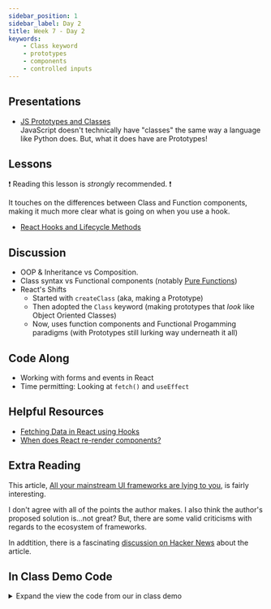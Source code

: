 ```yaml
---
sidebar_position: 1
sidebar_label: Day 2
title: Week 7 - Day 2
keywords:
    - Class keyword
    - prototypes
    - components
    - controlled inputs
---
```


## Presentations

- [JS Prototypes and Classes](https://docs.google.com/presentation/d/1pUhcUx89DHMSSMUbRKobe-kAq4XtC-_8IK-fFRjGIcY/edit?usp=sharing)
  <br/>JavaScript doesn't technically have "classes" the same way a language like Python does. But, what it does have are Prototypes!

## Lessons

:exclamation: Reading this lesson is _strongly_ recommended. :exclamation:

It touches on the differences between Class and Function components, making it much more clear what is going on when you use a hook.
- [React Hooks and Lifecycle Methods](/docs/lessons/ui-frameworks/react/react-hooks/)

## Discussion

- OOP & Inheritance vs Composition.
- Class syntax vs Functional components (notably [Pure Functions](https://react.dev/learn/keeping-components-pure))
- React's Shifts
  - Started with `createClass` (aka, making a Prototype)
  - Then adopted the `Class` keyword (making prototypes that _look_ like Object Oriented Classes)
  - Now, uses function components and Functional Progamming paradigms (with Prototypes still lurking way underneath it all)


## Code Along

- Working with forms and events in React
- Time permitting: Looking at `fetch()` and `useEffect`

## Helpful Resources

- [Fetching Data in React using Hooks](https://blog.bitsrc.io/fetching-data-in-react-using-hooks-c6fdd71cb24a)
- [When does React re-render components?](https://felixgerschau.com/react-rerender-components/)

## Extra Reading

This article, [All your mainstream UI frameworks are lying to you](https://moonthought.github.io/posts/all-your-mainstream-ui-frameworks-are-lying-to-you/), is fairly interesting.

I don't agree with all of the points the author makes. I also think the author's proposed solution is...not great? But, there are some valid criticisms with regards to the ecosystem of frameworks.

In addtition, there is a fascinating [discussion on Hacker News](https://news.ycombinator.com/item?id=37656257) about the article.

## In Class Demo Code

<details>
<summary>Expand the view the code from our in class demo</summary>
```jsx

// App.jsx
import { useState } from 'react'

import MyForm from './components/MyForm';
import './App.css';

function App() {
    const [someText, setSomeText] = useState('');

    // This function will be passed down as a prop to the Form component
    const getFormData = (text) => {
        setSomeText(text);
    }

    // This is a dummy array for demo purposes
    const myArray = ['foo', 'bar', 'baz'];

    return (
        <>
            <h1>Form Demo</h1>
            <MyForm action={getFormData} />
            // This will be populated when the `getFormData` function
            // is called from the child component...
            <p>{someText}</p>
            // This is how we map through an array in jsx
            // NOTE: You need to have a `key` property when mapping!
            // We'll discuss why soon
            {myArray.map(item => {
                return (<p key={item}>{item}</p>)
            })}
        </>
    );
}

export default App;

// MyForm.jsx
import { useState } from 'react';

const MyForm = ({ action }) => {
    const [myInput, setMyInput] = useState({
        "item1": '',
        "item2": ''
    });

    const handleChange = (e) => {
        // This is updating the object we created in state
        // the e.target.name is going to be our key,
        // the e.target.value will be the value
        setMyInput(currentState => ({
            ...currentState,
            [e.target.name]: e.target.value
        }))
    };

    const handleSubmit = (e) => {
        e.preventDefault();
        // call the function that was passed donw
        // this will send the data back up to the parent App.jsx
        action(myInput)
    };

    return (
        <>
            <form onSubmit={handleSubmit}>
                <label>
                    My Input
                    <input
                        type='text'
                        name='item1'
                        value={myInput.item1}
                        onChange={handleChange}
                    />
                </label>
                <label>
                    My Second Input
                    <input
                        type='text'
                        name='item2'
                        value={myInput.item2}
                        onChange={handleChange}
                    />
                </label>
                <button type='submit'>Submit stuff</button>
            </form>
        </>
    );
};

export default MyForm;
```
</details>